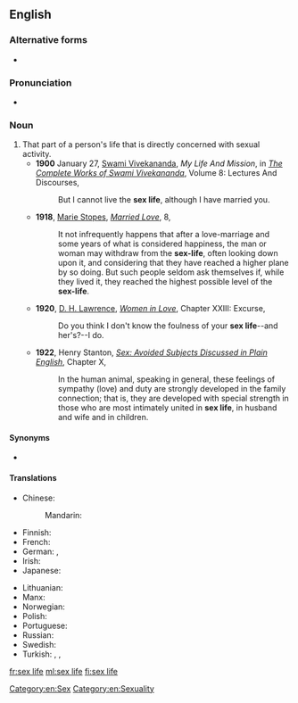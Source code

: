 {{also|sex-life}}
==English==

===Alternative forms===
* {{l|en|sex-life}}

===Pronunciation===
* {{IPA|/ˈsɛksˌlaɪf/|lang=en}}

===Noun===
{{en-noun|head=[[sex]] [[life]]|sex lives}}

# That part of a person's life that is directly concerned with sexual activity.
#* '''1900''' January 27, [[w:Swami Vivekananda|Swami Vivekananda]], ''My Life And Mission'', in ''[[s:The Complete Works of Swami Vivekananda/Volume 8/Lectures And Discourses/My Life And Mission|The Complete Works of Swami Vivekananda]]'', Volume 8: Lectures And Discourses,
#*: But I cannot live the '''sex life''', although I have married you.
#* '''1918''', [[w:Marie Stopes|Marie Stopes]], ''[[s:Married Love/8|Married Love]]'', 8,
#*: It not infrequently happens that after a love-marriage and some years of what is considered happiness, the man or woman may withdraw from the '''sex-life''', often looking down upon it, and considering that they have reached a higher plane by so doing. But such people seldom ask themselves if, while they lived it, they reached the highest possible level of the '''sex-life'''.
#* '''1920''', [[w:D. H. Lawrence|D. H. Lawrence]], ''[[s:Women in Love/Chapter XXIII|Women in Love]]'', Chapter XXIII: Excurse,
#*: Do you think I don't know the foulness of your '''sex life'''--and her's?--I do.
#* '''1922''', Henry Stanton, ''[[s:Sex/Chapter X|Sex: Avoided Subjects Discussed in Plain English]]'', Chapter X,
#*: In the human animal, speaking in general, these feelings of sympathy (love) and duty are strongly developed in the family connection; that is, they are developed with special strength in those who are most intimately united in '''sex life''', in husband and wife and in children.

====Synonyms====
* {{l|en|love life}}

====Translations====
{{trans-top|part of a person's life that is directly concerned with sexual activity}}
* Chinese:
*: Mandarin: {{t+|cmn|性生活|tr=xìngshēnghuó|sc=Hani}}
* Finnish: {{t|fi|sukupuolielämä}}
* French: {{t|fr|vie sexuelle|f}}
* German: {{t+|de|Liebesleben|n}}, {{t|de|Sex-Leben|n}}
* Irish: {{t|ga|saol gnéis|m}}
* Japanese: {{t|ja|性生活|tr=せいせいかつ, seiseikatsu|sc=Jpan}}
{{trans-mid}}
* Lithuanian: {{t|lt|lytinis gyvenimas|m}}
* Manx: {{t|gv|bea cheintyssagh|f}}
* Norwegian: {{t|no|sexliv|n}}
* Polish: {{t|pl|życie seksualne|n}}
* Portuguese: {{t|pt|vida sexual|f}}
* Russian: {{t|ru|сексуа́льная жизнь|f|tr=sɛksuálʹnaja žiznʹ}}
* Swedish: {{t+|sv|sexliv|n}}
* Turkish: {{t|tr|cinsel yaşam}}, {{t|tr|cinsel hayat}}, {{t|tr|seks hayatı}}
{{trans-bottom}}

[[Category:en:Sex]]
[[Category:en:Sexuality]]

[[fr:sex life]]
[[ml:sex life]]
[[fi:sex life]]